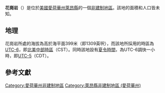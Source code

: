 {{noteTA
|G1=USState
|G2=地名
|G3=Unit
}}
{{Infobox settlement
|official_name            = 花崗岩
|native_name = Granite
|settlement_type          = [[非建制地區|非建制地區]]
|image_skyline            = 
|imagesize                = 
|image_map                = 
|mapsize                  = 
|pushpin_map              = USA Iowa
|pushpin_label            = 花崗岩
|pushpin_label_position   = top
|pushpin_map_caption      = 花崗岩在愛荷華州的位置
|subdivision_type         = [[世界政區索引|國家]]
|subdivision_type1        = [[美国州份|州份]]
|subdivision_type2        = [[愛荷華州行政区划|縣]]
|subdivision_name         = [[美国|美国]]
|subdivision_name1        = [[愛荷華州|愛荷華州]]
|subdivision_name2        = [[萊昂縣_(愛荷華州)|萊昂縣]]
|elevation_ft             = 1309
|elevation_m              = 399
|area_total_km2           = 
|area_total_sq_mi         = 
|area_land_km2            = 
|area_land_sq_mi          = 
|area_water_km2           = 
|area_water_sq_mi         = 
|population_as_of         = 2010
|population_footnotes     = 
|population_total         = 
|population_metro         = 
|population_density_km2   = auto
|population_density_sq_mi = auto
|timezone                 = [[北美中部时区|北美中部时区]]
|utc_offset               = -6
|coordinates              = {{coord|43|28|08|N|96|33|23|W|display=inline,title}}
| coor_pinpoint           = 
| coordinates_footnotes   = 
|timezone_DST             = CDT
|utc_offset_DST           = -5
|postal_code_type         = [[美國郵區編號|郵區編號]]
|postal_code              = 
|area_code                = {{link-en|电话区号712|Area code 712|712}}
|blank_name = [[地名信息系统|GNIS ID]]
|blank_info = 464588<ref name="GNIS">{{cite gnis|464588|Granite}}</ref>
}}
'''花崗岩'''（{{lang-en|Granite}}）是位於[[美國|美國]][[愛荷華州|愛荷華州]][[萊昂縣_(愛荷華州)|萊昂縣]]的一個[[非建制地區|非建制地區]]。該地的面積和人口皆未知。

== 地理 ==
花崗岩所處的海拔為高於海平面399米（即1309英呎），而該地所採用的時區為[[UTC-6|UTC-6]]，即[[北美中部時區|北美中部時區]]（CST）。同時該地設有[[夏令時間|夏令時間]]，為UTC-6調快一小時，即[[UTC-5|UTC-5]]（CDT）。

== 參考文獻 ==
{{reflist}}

{{萊昂縣 (愛荷華州)}}

{{DEFAULTSORT:Granite}}
[[Category:愛荷華州非建制地區|Category:愛荷華州非建制地區]]
[[Category:萊昂縣非建制地區_(愛荷華州)|Category:萊昂縣非建制地區 (愛荷華州)]]

{{Iowa-geo-stub}}